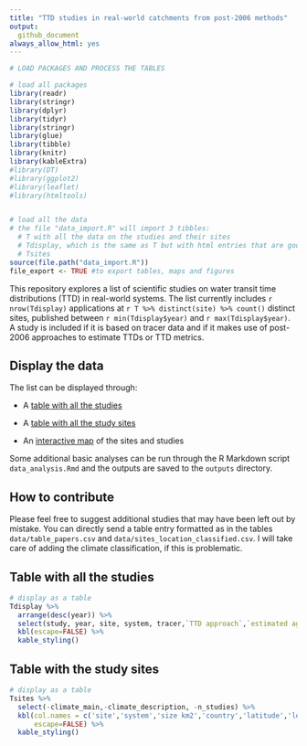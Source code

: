 ```yaml
---
title: "TTD studies in real-world catchments from post-2006 methods"
output: 
  github_document
always_allow_html: yes  
---
```


```r

# LOAD PACKAGES AND PROCESS THE TABLES

# load all packages 
library(readr)
library(stringr)
library(dplyr)
library(tidyr)
library(stringr)
library(glue)
library(tibble)
library(knitr)
library(kableExtra)
#library(DT)
#library(ggplot2)
#library(leaflet)
#library(htmltools)


# load all the data 
# the file "data_import.R" will import 3 tibbles:
  # T with all the data on the studies and their sites
  # Tdisplay, which is the same as T but with html entries that are good for html display
  # Tsites
source(file.path("data_import.R"))
file_export <- TRUE #to export tables, maps and figures
```

This repository explores a list of scientific studies on water transit time distributions (TTD) in real-world systems. The list currently includes `r nrow(Tdisplay)` applications at `r T %>% distinct(site) %>% count()` distinct sites, published between `r min(Tdisplay$year)` and `r max(Tdisplay$year)`. A study is included if it is based on tracer data and if it makes use of post-2006 approaches to estimate TTDs or TTD metrics.


## Display the data

The list can be displayed through:

- A [table with all the studies](#table-with-all-the-studies)

- A [table with all the study sites](#table-with-the-study-sites)

- An [interactive map]() of the sites and studies


Some additional basic analyses can be run through the R Markdown script `data_analysis.Rmd` and the outputs are saved to the `outputs` directory.


## How to contribute

Please feel free to suggest additional studies that may have been left out by mistake. You can directly send a table entry formatted as in the tables `data/table_papers.csv` and `data/sites_location_classified.csv`. I will take care of adding the climate classification, if this is problematic.




## Table with all the studies

```r
# display as a table
Tdisplay %>%
  arrange(desc(year)) %>%
  select(study, year, site, system, tracer,`TTD approach`,`estimated age metric`) %>% #select just some variables for display
  kbl(escape=FALSE) %>%
  kable_styling()
```


## Table with the study sites

```r
# display as a table
Tsites %>%
  select(-climate_main,-climate_description, -n_studies) %>%
  kbl(col.names = c('site','system','size km2','country','latitude','longitude','climate','studies'),
      escape=FALSE) %>%
  kable_styling()
```




